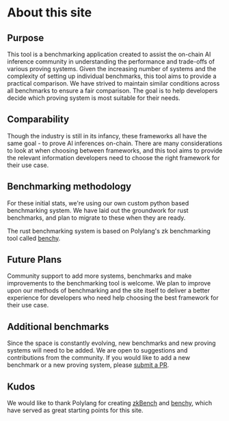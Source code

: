 
# About this site

## Purpose

This tool is a benchmarking application created to assist the on-chain AI inference community in understanding the performance and trade-offs of various proving systems. Given the increasing number of systems and the complexity of setting up individual benchmarks, this tool aims to provide a practical comparison. We have strived to maintain similar conditions across all benchmarks to ensure a fair comparison. The goal is to help developers decide which proving system is most suitable for their needs.

## Comparability

Though the industry is still in its infancy, these frameworks all have the same goal - to prove AI inferences on-chain. There are many considerations to look at when choosing between frameworks, and this tool aims to provide the relevant information developers need to choose the right framework for their use case.

## Benchmarking methodology

For these initial stats, we're using our own custom python based benchmarking system. We have laid out the groundwork for rust benchmarks, and plan to migrate to these when they are ready.

The rust benchmarking system is based on Polylang's zk benchmarking tool called [benchy](https://crates.io/crates/benchy).

## Future Plans

Community support to add more systems, benchmarks and make improvements to the benchmarking tool is welcome. We plan to improve upon our methods of benchmarking and the site itself to deliver a better experience for developers who need help choosing the best framework for their use case.

## Additional benchmarks

Since the space is constantly evolving, new benchmarks and new proving systems will need to be added. We are open to suggestions and contributions from the community. If you would like to add a new benchmark or a new proving system, please [submit a PR](https://github.com/inference-labs-inc/chainBench).

## Kudos

We would like to thank Polylang for creating [zkBench](https://zkBench.dev) and [benchy](https://crates.io/crates/benchy), which have served as great starting points for this site.
